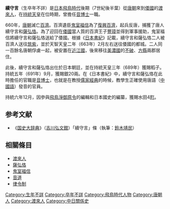 {{japanese|japanese=続 守言|kana=しょく しゅげん|romaji=Shoku Shugen}}
'''續守言'''（生卒年不詳）是[[日本|日本]][[飛鳥時代|飛鳥時代]]後期（7世紀後半葉）從[[唐朝|唐朝]]來到[[倭國|倭國]]的[[渡來人|渡來人]]，在[[持統天皇|持統天皇]]在位時期，曾擔任[[音博士|音博士]]一職。

660年，[[唐朝|唐朝]]滅亡[[百濟|百濟]]。百濟遺臣[[鬼室福信|鬼室福信]]為了[[百濟復國運動|復興百濟]]，起兵反唐，捕獲了唐人續守言和[[薩弘恪|薩弘恪]]。為了迎回在[[倭國|倭國]]當人質的百濟王子[[扶餘豐|豐璋]]並得到軍事援助，鬼室福信將續守言和薩弘恪送給了倭國。根據《[[日本書紀|日本書紀]]》記載，續守言和薩弘恪二人被百濟人送往[[筑紫|筑紫]]，並於天智天皇二年（663年）2月左右送往倭國的都城。二人同一百餘名唐朝俘虜一起，被安置在[[近江國|近江國]]，後來移往[[美濃國|美濃國]]的[[不破郡|不破]]、[[方縣郡|方縣]]兩郡居住。

此後，續守言和薩弘恪出仕於日本朝廷，並在持統天皇三年（689年）獲賜稻子。持統五年（691年）9月，獲賜銀20兩。在《日本書紀》中，續守言和薩弘恪在此時擔任的官職是[[音博士|音博士]]，也就是在教授[[儒家經典|儒家經典]]的時候，教學生正確使用唐語（[[中國語|中國語]]）發音的官員。

持統六年12月，因參與[[飛鳥淨御原令|飛鳥淨御原令]]的編輯和日本國史的編纂，獲賜水田4[[町|町]]。
==参考文献==
*《[[國史大辭典_(昭和時代)|国史大辞典]]》（[[吉川弘文館|吉川弘文館]]）「續守言」條（執筆：[[鈴木靖民|鈴木靖民]]）

==相關條目==
*[[渡來人|渡來人]]
*[[薩弘恪|薩弘恪]]
*[[鬼室福信|鬼室福信]]
*[[音道|音道]]
*[[律令制|律令制]]
[[Category:生年不詳|Category:生年不詳]]
[[Category:卒年不詳|Category:卒年不詳]]
[[Category:飛鳥時代人物|Category:飛鳥時代人物]]
[[Category:唐朝人|Category:唐朝人]]
[[Category:渡來人|Category:渡來人]]
[[Category:中日關係史|Category:中日關係史]]